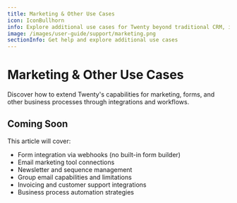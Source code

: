 ```yaml
---
title: Marketing & Other Use Cases
icon: IconBullhorn
info: Explore additional use cases for Twenty beyond traditional CRM, including marketing and business process integration.
image: /images/user-guide/support/marketing.png
sectionInfo: Get help and explore additional use cases
---
```


# Marketing & Other Use Cases

Discover how to extend Twenty's capabilities for marketing, forms, and other business processes through integrations and workflows.

## Coming Soon

This article will cover:
- Form integration via webhooks (no built-in form builder)
- Email marketing tool connections
- Newsletter and sequence management
- Group email capabilities and limitations
- Invoicing and customer support integrations
- Business process automation strategies

<ArticleEditContent></ArticleEditContent>
